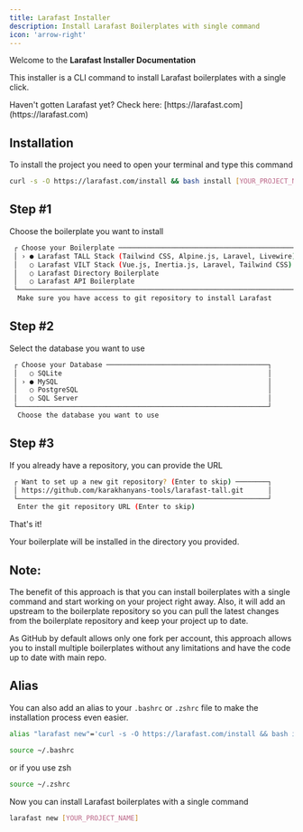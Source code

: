 ```yaml
---
title: Larafast Installer
description: Install Larafast Boilerplates with single command
icon: 'arrow-right'
---
```


Welcome to the **Larafast Installer Documentation**

This installer is a CLI command to install Larafast boilerplates with a single click.

<Tip>
    Haven't gotten Larafast yet? Check here: [https://larafast.com](https://larafast.com)
</Tip>

## Installation

To install the project you need to open your terminal and type this command

```bash
curl -s -O https://larafast.com/install && bash install [YOUR_PROJECT_NAME]
```

## Step #1

Choose the boilerplate you want to install

```bash
 ┌ Choose your Boilerplate ───────────────────────────────────────────────┐
 │ › ● Larafast TALL Stack (Tailwind CSS, Alpine.js, Laravel, Livewire)   │
 │   ○ Larafast VILT Stack (Vue.js, Inertia.js, Laravel, Tailwind CSS)    │
 │   ○ Larafast Directory Boilerplate                                     │
 │   ○ Larafast API Boilerplate                                           │
 └────────────────────────────────────────────────────────────────────────┘
  Make sure you have access to git repository to install Larafast
```

## Step #2

Select the database you want to use

```bash
 ┌ Choose your Database ────────────────────────────────────────┐
 │   ○ SQLite                                                   │
 │ › ● MySQL                                                    │
 │   ○ PostgreSQL                                               │
 │   ○ SQL Server                                               │
 └──────────────────────────────────────────────────────────────┘
  Choose the database you want to use
```

## Step #3

If you already have a repository, you can provide the URL

```bash
 ┌ Want to set up a new git repository? (Enter to skip) ────────┐
 │ https://github.com/karakhanyans-tools/larafast-tall.git      │
 └──────────────────────────────────────────────────────────────┘
  Enter the git repository URL (Enter to skip)
```

That's it!

Your boilerplate will be installed in the directory you provided.

## Note:

The benefit of this approach is that you can install boilerplates with a single command and start working on your project right away.
Also, it will add an upstream to the boilerplate repository so you can pull the latest changes from the boilerplate repository and keep your project up to date.

As GitHub by default allows only one fork per account, this approach allows you to install multiple boilerplates without any limitations and have the code up to date with main repo.

## Alias

You can also add an alias to your `.bashrc` or `.zshrc` file to make the installation process even easier.

```bash
alias "larafast new"='curl -s -O https://larafast.com/install && bash install'
```

```bash
source ~/.bashrc
```
or if you use zsh

```bash
source ~/.zshrc
```

Now you can install Larafast boilerplates with a single command

```bash
larafast new [YOUR_PROJECT_NAME]
```
